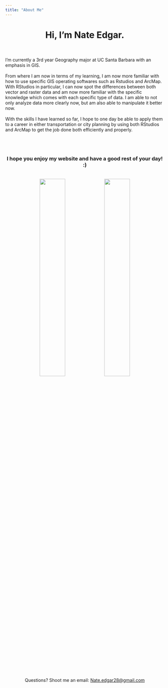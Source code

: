 ```yaml
---
title: "About Me"
---
```

  
<center>
# Hi, I'm Nate Edgar.
\
\
</center>


I'm currently a 3rd year Geography major at UC Santa Barbara with an emphasis in GIS.
\
\
From where I am now in terms of my learning, I am now more familiar with how to use specific GIS operating softwares such as Rstudios and ArcMap. With RStudios in particular, I can now spot the differences  between both vector and raster data and am now more familiar with the specific knowledge which comes with each specific type of data. I am able to not only analyze data more clearly now, but am also able to manipulate it better now.  
\
With the skills I have learned so far, I hope to one day be able to apply them to a career in either transportation or city planning by using both RStudios and ArcMap to get the job done both efficiently and properly.
\
\
\
\
<center>
### I hope you enjoy my website and have a good rest of your day! :)
</center>


<center>
\
![](img/Nate London Pic.JPG){width="40%"}               ![](img/Nate Beach Pic.JPG){width="40%"}  
</center>
\
<center>
Questions?  Shoot me an email: <a href="mailto:Nate.edgar28@gmail.com">Nate.edgar28@gmail.com</a>
</center>
